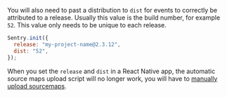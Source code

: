 You will also need to past a distribution to `dist` for events to correctly be attributed to a release. Usually this value is the build number, for example `52`. This value only needs to be unique to each release.

```javascript
Sentry.init({
  release: "my-project-name@2.3.12",
  dist: "52",
});
```

<Alert level="info" title="Source Maps">

When you set the `release` and `dist` in a React Native app, the automatic source maps upload script will no longer work, you will have to [manually upload sourcemaps](/platforms/react-native/sourcemaps).

</Alert>
